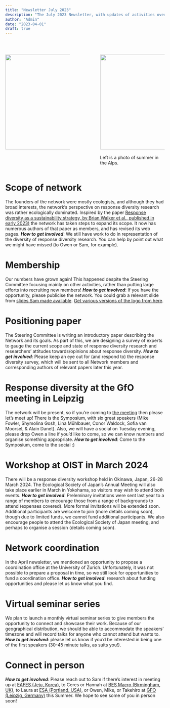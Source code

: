 ```yaml
---
title: "Newsletter July 2023"
description: "The July 2023 Newsletter, with updates of activities over the last few months, and how to get involved."
author: "Admin"
date: "2023-04-01"
draft: true
---
```


\

::: columns
::: {.column width="40%"}
![](../assets/images/Alps_Owen.jpeg){width="300"}
:::

::: {.column width="10%"}
<!-- empty column to create gap -->
:::

::: {.column width="40%"}
![](../assets/logo/Horizontal_Lockup_Black.png){width="300"}\
\
Left is a photo of summer in the Alps.
:::
:::

# Scope of network

The founders of the network were mostly ecologists, and although they had broad interests, the network's perspective on response diversity research was rather ecologically dominated. Inspired by the paper [Response diversity as a sustainability strategy, by Brian Walker et al., published in early 2023)](https://www.nature.com/articles/s41893-022-01048-7) the network has taken steps to expand its scope. It now has numerous authors of that paper as members, and has revised its web pages. ***How to get involved***: We still have work to do in representation of the diversity of response diversity research. You can help by point out what we might have missed (to Owen or Sam, for example).

# Membership

Our numbers have grown again! This happened despite the Steering Committee focusing mainly on other activities, rather than putting large efforts into recruiting new members! ***How to get involved***: If you have the opportunity, please publicise the network. You could grab a relevant slide from [slides Sam made available](../posts/2023-03-01-RDN-at-ESJ.qmd). [Get various versions of the logo from here](https://github.com/ResponseDiversityNetwork/RDN-website/tree/main/assets/logo).

# Positioning paper

The Steering Committee is writing an introductory paper describing the Network and its goals. As part of this, we are designing a survey of experts to gauge the current scope and state of response diversity research and researchers' attitudes towards/opinions about response diversity. ***How to get involved***: Please keep an eye out for (and respond to) the response diversity survey, which will be sent to all Network members and corresponding authors of relevant papers later this year.

# Response diversity at the GfO meeting in Leipzig

The network will be present, so if you're coming to [the meeting](https://www.gfoe-conference.de/) then please let's meet up! There is the Symposium, with six great speakers (Mike Fowler, Shymolina Gosh, Lina Mühlbauer, Conor Waldock, Sofia van Moorsel, & Alain Danet). Also, we will have a social on Tuesday evening, please drop Owen a line if you'd like to come, so we can know numbers and organise something appropriate. ***How to get involved***: Come to the Symposium, come to the social :)

# Workshop at OIST in March 2024

There will be a response diversity workshop held in Okinawa, Japan, 26-28 March 2024. The Ecological Society of Japan's Annual Meeting will also take place earlier in March in Yokohama, so visitors may wish to attend both events. ***How to get involved***: Preleminary invitations were sent last year to a range of members to encourage those from a range of backgrounds to attend (expenses covered). More formal invitations will be extended soon. Additional participants are welcome to join (more details coming soon), though due to limited funds, we cannot fund additional participants. We also encourage people to attend the Ecological Society of Japan meeting, and perhaps to organise a session (details coming soon).

# Network coordination

In the April newsletter, we mentioned an opportunity to propose a coordination office at the University of Zurich. Unfortunately, it was not possible to prepare a proposal in time, so we still look for opportunities to fund a coordination office. ***How to get involved***: research about funding opportunities and please let us know what you find.

# Virtual seminar series

We plan to launch a monthly virtual seminar series to give members the opportunity to connect and showcase their work. Because of our geographical distribution, we should be able to accommodate the speakers' timezone and will record talks for anyone who cannot attend but wants to. ***How to get involved***: please let us know if you'd be interested in being one of the first speakers (30-45 minute talks, as suits you!).

# Connect in person

***How to get involved***: Please reach out to Sam if there's interest in meeting up at [EAFES (Jeju, Korea)](https://www.eafes2023.or.kr/kor/), to Ceres or Hannah at [BES Macro (Birmingham, UK)](https://www.britishecologicalsociety.org/event/bes-macro-2023/), to Laura at [ESA (Portland, USA)](https://esa.org/portland2023/), or Owen, Mike, or Takehiro at [GFO (Leipzig, Germany)](https://www.gfoe-conference.de/) this Summer. We hope to see some of you in person soon!
